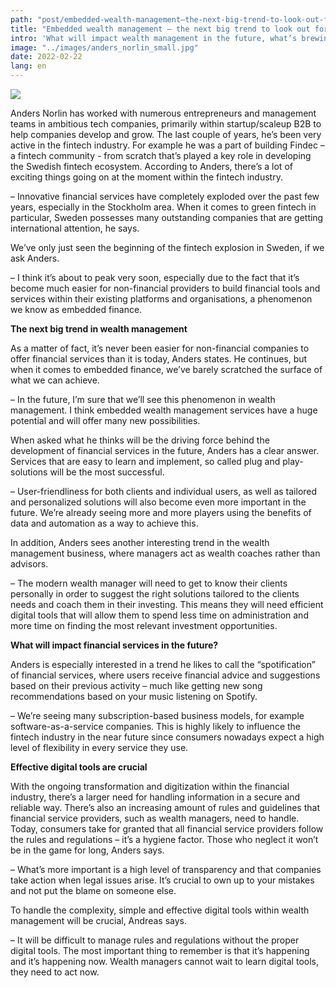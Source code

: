 ```yaml
---
path: "post/embedded-wealth-management–the-next-big-trend-to-look-out-for"
title: "Embedded wealth management – the next big trend to look out for?"
intro: 'What will impact wealth management in the future, what’s brewing in the Fintech industry at the moment, and what will be the driving force behind new financial tools and services in the future? We spoke with Anders Norlin, an experienced Board Executive, Senior Advisor, and Venture Builder, and the former CEO of Findec, to hear his view on these topics.'
image: "../images/anders_norlin_small.jpg"
date: 2022-02-22
lang: en
---
```


![](../images/anders_norlin_small.jpg)

Anders Norlin has worked with numerous entrepreneurs and management teams in ambitious tech companies, primarily within startup/scaleup B2B to help companies develop and grow. The last couple of years, he’s been very active in the fintech industry. For example he was a part of building Findec – a fintech community - from scratch that’s played a key role in developing the Swedish fintech ecosystem.
According to Anders, there’s a lot of exciting things going on at the moment within the fintech industry.

– Innovative financial services have completely exploded over the past few years, especially in the Stockholm area. When it comes to green fintech in particular, Sweden possesses many outstanding companies that are getting international attention, he says.

We’ve only just seen the beginning of the fintech explosion in Sweden, if we ask Anders.

– I think it’s about to peak very soon, especially due to the fact that it’s become much easier for non-financial providers to build financial tools and services within their existing platforms and organisations, a phenomenon we know as embedded finance.

__The next big trend in wealth management__

As a matter of fact, it’s never been easier for non-financial companies to offer financial services than it is today, Anders states. He continues, but when it comes to embedded finance, we’ve barely scratched the surface of what we can achieve.

– In the future, I’m sure that we’ll see this phenomenon in wealth management. I think embedded wealth management services have a huge potential and will offer many new possibilities.

When asked what he thinks will be the driving force behind the development of financial services in the future, Anders has a clear answer. Services that are easy to learn and implement, so called plug and play-solutions will be the most successful.

– User-friendliness for both clients and individual users, as well as tailored and personalized solutions will also become even more important in the future. We’re already seeing more and more players using the benefits of data and automation as a way to achieve this.

In addition, Anders sees another interesting trend in the wealth management business, where managers act as wealth coaches rather than advisors.

– The modern wealth manager will need to get to know their clients personally in order to suggest the right solutions tailored to the clients needs and coach them in their investing. This means they will need efficient digital tools that will allow them to spend less time on administration and more time on finding the most relevant investment opportunities.

__What will impact financial services in the future?__

Anders is especially interested in a trend he likes to call the “spotification” of financial services, where users receive financial advice and suggestions based on their previous activity – much like getting new song recommendations based on your music listening on Spotify.

– We’re seeing many subscription-based business models, for example software-as-a-service companies. This is highly likely to influence the fintech industry in the near future since consumers nowadays expect a high level of flexibility in every service they use.

__Effective digital tools are crucial__

With the ongoing transformation and digitization within the financial industry, there’s a larger need for handling information in a secure and reliable way. There’s also an increasing amount of rules and guidelines that financial service providers, such as wealth managers, need to handle.
Today, consumers take for granted that all financial service providers follow the rules and regulations – it’s a hygiene factor. Those who neglect it won’t be in the game for long, Anders says.

– What’s more important is a high level of transparency and that companies take action when legal issues arise. It’s crucial to own up to your mistakes and not put the blame on someone else.

To handle the complexity, simple and effective digital tools within wealth management will be crucial, Andreas says.

– It will be difficult to manage rules and regulations without the proper digital tools. The most important thing to remember is that it’s happening and it’s happening now. Wealth managers cannot wait to learn digital tools, they need to act now.
